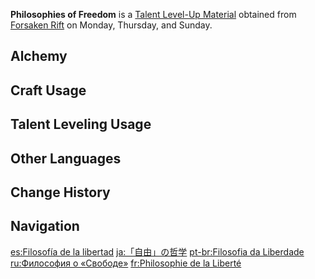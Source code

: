 {{Item Infobox
|id          = 104303
|image       = Item Philosophies of Freedom.png
|type        = Talent Level-Up Materials
|group2       = Talent Books
|invCategory = Character Development Items
|group       = Freedom Books
|rarity      = 4
|description = Freedom is the spirit of the land of the wind.<br />To sing is one such freedom. To sing on the land created by the Anemo Archon is to send your heart away with the song on the wind.
|day1        = Monday
|day2        = Thursday
|day3        = Sunday
|source1     = Forsaken Rift
|source2     = [[Crafting]]
}}
'''Philosophies of Freedom''' is a [[Talent Level-Up Material]] obtained from [[Forsaken Rift]] on Monday, Thursday, and Sunday.

==Alchemy==
{{Recipe
|type = Crafting
|Guide to Freedom = 3
|Mora = 550
|sort = Guide to Freedom,Mora
}}

==Craft Usage==
{{Craft Usage}}

==Talent Leveling Usage==
{{Talent Leveling Usage}}

==Other Languages==
{{Other Languages
|en      = Philosophies of Freedom
|zhs     = 「自由」的哲学
|zhs_rm  = "Zìyóu" de Zhéxué
|zht     = 「自由」的哲學
|zht_rm  = "Zìyóu" de Zhéxué
|zh_tl   = Philosophy of "Freedom"
|ja      = 「自由」の哲学
|ja_rm   = "Jiyuu" no Tetsugaku
|ja_tl   = Philosophy of "Freedom"
|ko      = 「자유」의 철학
|ko_rm   = "Jayu"-ui Cheolhak
|ko_tl   = Philosophy of "Freedom"
|es      = Filosofía de la libertad
|es_tl   = Philosophy of Freedom
|fr      = Philosophie de la Liberté
|fr_tl   = Philosophy of Freedom
|ru      = Философия о «Свободе»
|ru_tl   = 
|th      = Philosophies of "Freedom"
|vi      = Triết Học Của "Tự Do"
|vi_tl   = 
|de      = Philosophie der „Freiheit“
|de_tl   = Philosophy of "Freedom"
|id      = Philosophies of "Freedom"
|pt      = Filosofia da Liberdade
|pt_tl   = Philosophy of Freedom
}}

==Change History==
{{Change History|1.0}}

==Navigation==
{{Development Item Navbox|type=Character Talent Materials}}

[[es:Filosofía de la libertad]]
[[ja:「自由」の哲学]]
[[pt-br:Filosofia da Liberdade]]
[[ru:Философия о «Свободе»]]
[[fr:Philosophie de la Liberté]]